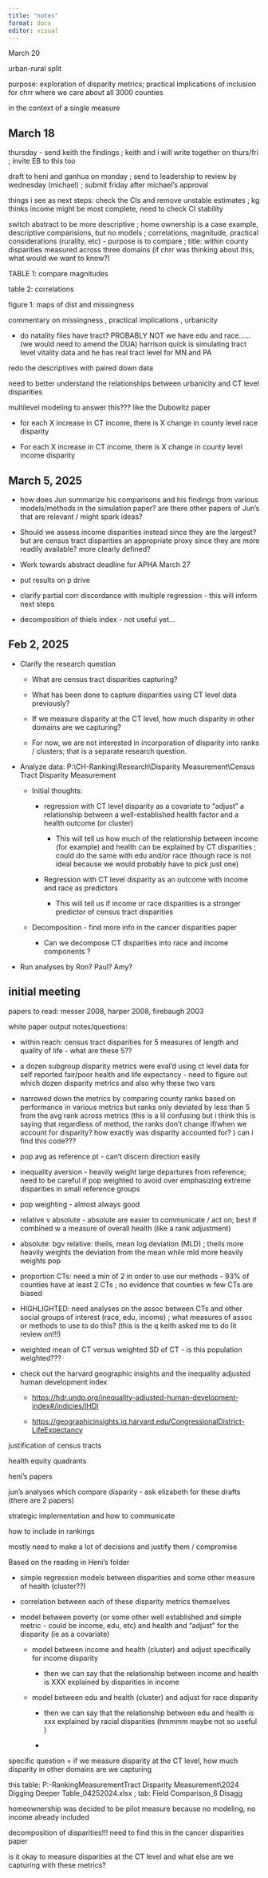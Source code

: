 ```yaml
---
title: "notes"
format: docx
editor: visual
---
```


March 20

urban-rural split

purpose: exploration of disparity metrics; practical implications of inclusion for chrr where we care about all 3000 counties

in the context of a single measure

## March 18

thursday - send keith the findings ; keith and i will write together on thurs/fri ; invite EB to this too

draft to heni and ganhua on monday ; send to leadership to review by wednesday (michael) ; submit friday after michael's approval

things i see as next steps: check the CIs and remove unstable estimates ; kg thinks income might be most complete, need to check CI stability

switch abstract to be more descriptive ; home ownership is a case example, descriptive comparisions, but no models ; correlations, magnitude, practical considerations (rurality, etc) - purpose is to compare ; title: within county disparities measured across three domains (if chrr was thinking about this, what would we want to know?)

TABLE 1: compare magnitudes

table 2: correlations

figure 1: maps of dist and missingness

commentary on missingness , practical implications , urbanicity

-   do natality files have tract? PROBABLY NOT we have edu and race......(we would need to amend the DUA) harrison quick is simulating tract level vitality data and he has real tract level for MN and PA

redo the descriptives with paired down data

need to better understand the relationships between urbanicity and CT level disparities

multilevel modeling to answer this??? like the Dubowitz paper

-   for each X increase in CT income, there is X change in county level race disparity

-   For each X increase in CT income, there is X change in county level income disparity

## March 5, 2025

-   how does Jun summarize his comparisons and his findings from various models/methods in the simulation paper? are there other papers of Jun's that are relevant / might spark ideas?

-   Should we assess income disparities instead since they are the largest? but are census tract disparities an appropriate proxy since they are more readily available? more clearly defined?

-   Work towards abstract deadline for APHA March 27

-   put results on p drive

-   clarify partial corr discordance with multiple regression - this will inform next steps

-   decomposition of thiels index - not useful yet...

## Feb 2, 2025

-   Clarify the research question

    -   What are census tract disparities capturing?

    -   What has been done to capture disparities using CT level data previously? 

    -   If we measure disparity at the CT level, how much disparity in other domains are we capturing? 

    -   For now, we are not interested in incorporation of disparity into ranks / clusters; that is a separate research question. 

-   Analyze data: P:\\CH-Ranking\\Research\\Disparity Measurement\\Census Tract Disparity Measurement

    -   Initial thoughts:

        -   regression with CT level disparity as a covariate to "adjust" a relationship between a well-established health factor and a health outcome (or cluster) 

            -   This will tell us how much of the relationship between income (for example) and health can be explained by CT disparities ; could do the same with edu and/or race (though race is not ideal because we would probably have to pick just one) 

        -   Regression with CT level disparity as an outcome with income and race as predictors 

            -   This will tell us if income or race disparities is a stronger predictor of census tract disparities  

    -   Decomposition - find more info in the cancer disparities paper 

        -   Can we decompose CT disparities into race and income components ? 

-   Run analyses by Ron? Paul? Amy? 

## initial meeting

papers to read: messer 2008, harper 2008, firebaugh 2003

white paper output notes/questions:

-   within reach: census tract disparities for 5 measures of length and quality of life - what are these 5??

-   a dozen subgroup disparity metrics were eval'd using ct level data for self reported fair/poor health and life expectancy - need to figure out which dozen disparity metrics and also why these two vars

-   narrowed down the metrics by comparing county ranks based on performance in various metrics but ranks only deviated by less than 5 from the avg rank across metrics (this is a lil confusing but i think this is saying that regardless of method, the ranks don't change if/when we account for disparity? how exactly was disparity accounted for? ) can i find this code???

-   pop avg as reference pt - can't discern direction easily

-   inequality aversion - heavily weight large departures from reference; need to be careful if pop weighted to avoid over emphasizing extreme disparities in small reference groups

-   pop weighting - almost always good

-   relative v absolute - absolute are easier to communicate / act on; best if combined w a measure of overall health (like a rank adjustment)

-   absolute: bgv relative: theils, mean log deviation (MLD) ; theils more heavily weights the deviation from the mean while mld more heavily weights pop

-   proportion CTs: need a min of 2 in order to use our methods - 93% of counties have at least 2 CTs ; no evidence that counties w few CTs are biased

-   HIGHLIGHTED: need analyses on the assoc between CTs and other social groups of interest (race, edu, income) ; what measures of assoc or methods to use to do this? (this is the q keith asked me to do lit review on!!!)

-   weighted mean of CT versus weighted SD of CT - is this population weighted???

-   check out the harvard geographic insights and the inequality adjusted human development index

    -   <https://hdr.undp.org/inequality-adjusted-human-development-index#/indicies/IHDI>

    -   <https://geographicinsights.iq.harvard.edu/CongressionalDistrict-LifeExpectancy>

justification of census tracts

health equity quadrants

heni's papers

jun's analyses which compare disparity - ask elizabeth for these drafts (there are 2 papers)

strategic implementation and how to communicate

how to include in rankings

mostly need to make a lot of decisions and justify them / compromise

Based on the reading in Heni's folder

-   simple regression models between disparities and some other measure of health (cluster??)

-   correlation between each of these disparity metrics themselves

-   model between poverty (or some other well established and simple metric - could be income, edu, etc) and health and "adjust" for the disparity (ie as a covariate)

    -   model between income and health (cluster) and adjust specifically for income disparity

        -   then we can say that the relationship between income and health is XXX explained by disparities in income

    -   model between edu and health (cluster) and adjust for race disparity

        -   then we can say that the relationship between edu and health is xxx explained by racial disparities (hmmmm maybe not so useful )

        -   

specific question = if we measure disparity at the CT level, how much disparity in other domains are we capturing

this table: P:\CH-Ranking\Research\Disparity Measurement\Census Tract Disparity Measurement\\2024 Digging Deeper Table_04252024.xlsx ; tab: Field Comparison_6 Disagg

homeownership was decided to be pilot measure because no modeling, no income already included

decomposition of disparities!!! need to find this in the cancer disparities paper

is it okay to measure disparities at the CT level and what else are we capturing with these metrics?
